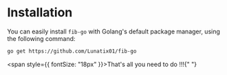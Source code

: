 # Installation

You can easily install `fib-go` with Golang's default package manager, using the following command:

```bash copy
go get https://github.com/Lunatix01/fib-go
```

<span style={{ fontSize: "18px" }}>That's all you need to do !!!</span>{" "}
